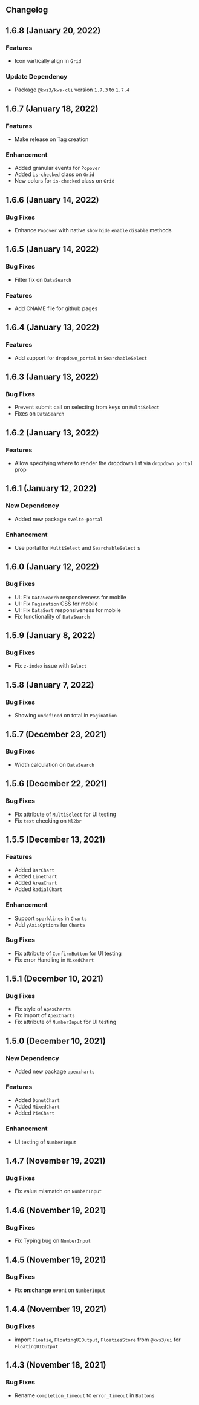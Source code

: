 


<Version />

<Meta
  title="Changelog"
/>

## Changelog

## 1.6.8  (January 20, 2022)

### Features
- Icon vartically align in `Grid`

### Update Dependency
- Package `@kws3/kws-cli` version `1.7.3` to `1.7.4`

## 1.6.7  (January 18, 2022)
### Features
- Make release on Tag creation

### Enhancement
- Added granular events for `Popover`
- Added `is-checked` class on `Grid`
- New colors for `is-checked` class on `Grid`

## 1.6.6  (January 14, 2022)

### Bug Fixes
- Enhance `Popover` with native `show` `hide` `enable` `disable` methods

## 1.6.5  (January 14, 2022)

### Bug Fixes
- Filter fix on `DataSearch`
### Features
- Add CNAME file for github pages

## 1.6.4  (January 13, 2022)

### Features
- Add support for `dropdown_portal` in `SearchableSelect`
## 1.6.3  (January 13, 2022)

### Bug Fixes
- Prevent submit call on selecting from keys on `MultiSelect`
- Fixes on `DataSearch`

## 1.6.2  (January 13, 2022)

### Features
- Allow specifying where to render the dropdown list via `dropdown_portal` prop

## 1.6.1  (January 12, 2022)

### New Dependency
- Added new package `svelte-portal`
### Enhancement
- Use portal for `MultiSelect` and `SearchableSelect` s

## 1.6.0  (January 12, 2022)

### Bug Fixes
- UI: Fix `DataSearch`  responsiveness for mobile
- UI: Fix `Pagination` CSS for mobile
- UI: Fix `DataSort`  responsiveness for mobile
- Fix functionality of `DataSearch`

## 1.5.9  (January 8, 2022)

### Bug Fixes
- Fix `z-index` issue with `Select`

## 1.5.8  (January 7, 2022)

### Bug Fixes
- Showing `undefined` on total in `Pagination`

## 1.5.7  (December 23, 2021)

### Bug Fixes
- Width calculation on `DataSearch`

## 1.5.6  (December 22, 2021)
### Bug Fixes
- Fix attribute of `MultiSelect` for UI testing
- Fix `text` checking on `Nl2br`

## 1.5.5  (December 13, 2021)
### Features
- Added `BarChart`
- Added `LineChart`
- Added `AreaChart`
- Added `RadialChart`
### Enhancement
- Support `sparklines` in `Charts`
- Add `yAxisOptions` for `Charts`
### Bug Fixes
- Fix attribute of `ConfirmButton` for UI testing
- Fix error Handling in `MixedChart`


## 1.5.1  (December 10, 2021)
### Bug Fixes
- Fix style of `ApexCharts`
- Fix import of `ApexCharts`
- Fix attribute of `NumberInput` for UI testing

## 1.5.0  (December 10, 2021)
### New Dependency
- Added new package `apexcharts`
### Features
- Added `DonutChart`
- Added `MixedChart`
- Added `PieChart`
### Enhancement
- UI testing of `NumberInput`

## 1.4.7  (November 19, 2021)
### Bug Fixes
- Fix value mismatch on `NumberInput`

## 1.4.6  (November 19, 2021)
### Bug Fixes
- Fix Typing bug on `NumberInput`

## 1.4.5  (November 19, 2021)
### Bug Fixes
- Fix **on:change** event on `NumberInput`

## 1.4.4  (November 19, 2021)

### Bug Fixes
- import  `Floatie`, `FloatingUIOutput`, `FloatiesStore` from `@kws3/ui` for `FloatingUIOutput` 

## 1.4.3  (November 18, 2021)
### Bug Fixes
- Rename `completion_timeout` to `error_timeout` in `Buttons`

